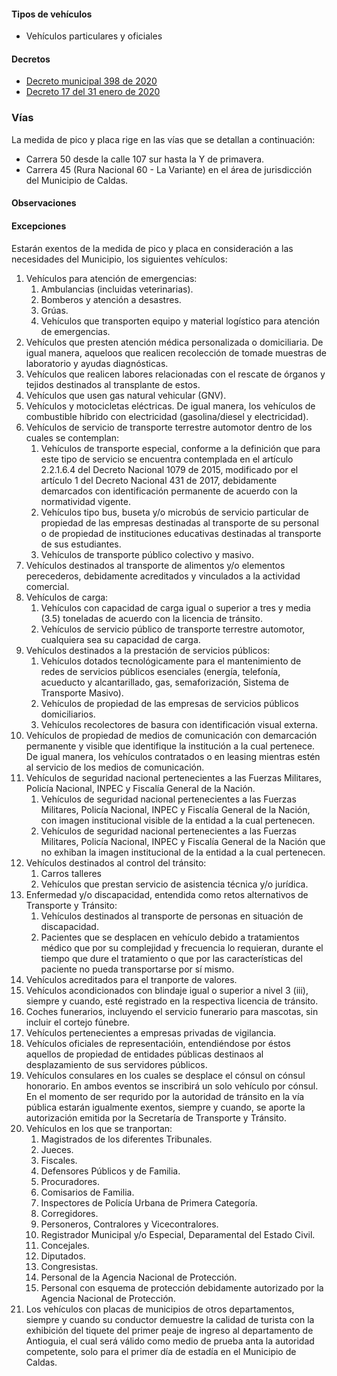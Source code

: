 #### Tipos de vehículos

- Vehículos particulares y oficiales

#### Decretos

- [Decreto municipal 398 de 2020](https://normograma.info/medellin/normograma/docs/pdf/mjd_alcamed_0398_2020.pdf)
- [Decreto 17 del 31 enero de 2020](/caldas/decreto-17-del-31-enero-de-2020.pdf)

### Vías

La medida de pico y placa rige en las vías que se detallan a continuación:

- Carrera 50 desde la calle 107 sur hasta la Y de primavera.
- Carrera 45 (Rura Nacional 60 - La Variante) en el área de jurisdicción del Municipio de Caldas.

#### Observaciones

<TweetEmbed id="1242284868186374144" />

#### Excepciones

Estarán exentos de la medida de pico y placa en consideración a las necesidades del Municipio, los siguientes vehículos:

1. Vehículos para atención de emergencias:
   1. Ambulancias (incluidas veterinarias).
   2. Bomberos y atención a desastres.
   3. Grúas.
   4. Vehículos que transporten equipo y material logístico para atención de emergencias.
2. Vehículos que presten atención médica personalizada o domiciliaria. De igual manera, aqueloos que realicen recolección de tomade muestras de laboratorio y ayudas diagnósticas.
3. Vehículos que realicen labores relacionadas con el rescate de órganos y tejidos destinados al transplante de estos.
4. Vehículos que usen gas natural vehicular (GNV).
5. Vehículos y motocicletas eléctricas. De igual manera, los vehículos de combustible híbrido con electricidad (gasolina/diesel y electricidad).
6. Vehículos de servicio de transporte terrestre automotor dentro de los cuales se contemplan:
   1. Vehículos de transporte especial, conforme a la definición que para este tipo de servicio se encuentra contemplada en el artículo 2.2.1.6.4 del Decreto Nacional 1079 de 2015, modificado por el artículo 1 del Decreto Nacional 431 de 2017, debidamente demarcados con identificación permanente de acuerdo con la normatividad vigente.
   2. Vehículos tipo bus, buseta y/o microbús de servicio particular de propiedad de las empresas destinadas al transporte de su personal o de propiedad de instituciones educativas destinadas al transporte de sus estudiantes.
   3. Vehículos de transporte público colectivo y masivo.
7. Vehículos destinados al transporte de alimentos y/o elementos perecederos, debidamente acreditados y vinculados a la actividad comercial.
8. Vehículos de carga:
   1. Vehículos con capacidad de carga igual o superior a tres y media (3.5) toneladas de acuerdo con la licencia de tránsito.
   2. Vehículos de servicio público de transporte terrestre automotor, cualquiera sea su capacidad de carga.
9. Vehículos destinados a la prestación de servicios públicos:
   1. Vehículos dotados tecnológicamente para el mantenimiento de redes de servicios públicos esenciales (energía, telefonía, acueducto y alcantarillado, gas, semaforización, Sistema de Transporte Masivo).
   2. Vehículos de propiedad de las empresas de servicios públicos domiciliarios.
   3. Vehículos recolectores de basura con identificación visual externa.
10. Vehículos de propiedad de medios de comunicación con demarcación permanente y visible que identifique la institución a la cual pertenece. De igual manera, los vehículos contratados o en leasing mientras estén al servicio de los medios de comunicación.
11. Vehículos de seguridad nacional pertenecientes a las Fuerzas Militares, Policía Nacional, INPEC y Fiscalía General de la Nación.
    1. Vehículos de seguridad nacional pertenecientes a las Fuerzas Militares, Policía Nacional, INPEC y Fiscalía General de la Nación, con imagen institucional visible de la entidad a la cual pertenecen.
    2. Vehículos de seguridad nacional pertenecientes a las Fuerzas Militares, Policía Nacional, INPEC y Fiscalía General de la Nación que no exhiban la imagen institucional de la entidad a la cual pertenecen.
12. Vehículos destinados al control del tránsito:
    1. Carros talleres
    2. Vehículos que prestan servicio de asistencia técnica y/o jurídica.
13. Enfermedad y/o discapacidad, entendida como retos alternativos de Transporte y Tránsito:
    1. Vehículos destinados al transporte de personas en situación de discapacidad.
    2. Pacientes que se desplacen en vehículo debido a tratamientos médico que por su complejidad y frecuencia lo requieran, durante el tiempo que dure el tratamiento o que por las características del paciente no pueda transportarse por sí mismo.
14. Vehículos acreditados para el tranporte de valores.
15. Vehículos acondicionados con blindaje igual o superior a nivel 3 (iii), siempre y cuando, esté registrado en la respectiva licencia de tránsito.
16. Coches funerarios, incluyendo el servicio funerario para mascotas, sin incluir el cortejo fúnebre.
17. Vehículos pertenecientes a empresas privadas de vigilancia.
18. Vehículos oficiales de representacióin, entendiéndose por éstos aquellos de propiedad de entidades públicas destinaos al desplazamiento de sus servidores públicos.
19. Vehículos consulares en los cuales se desplace el cónsul on cónsul honorario. En ambos eventos se inscribirá un solo vehículo por cónsul. En el momento de ser requrido por la autoridad de tránsito en la vía pública estarán igualmente exentos, siempre y cuando, se aporte la autorización emitida por la Secretaría de Transporte y Tránsito.
20. Vehículos en los que se tranportan:
    1. Magistrados de los diferentes Tribunales.
    2. Jueces.
    3. Fiscales.
    4. Defensores Públicos y de Familia.
    5. Procuradores.
    6. Comisarios de Familia.
    7. Inspectores de Policía Urbana de Primera Categoría.
    8. Corregidores.
    9. Personeros, Contralores y Vicecontralores.
    10. Registrador Municipal y/o Especial, Deparamental del Estado Civil.
    11. Concejales.
    12. Diputados.
    13. Congresistas.
    14. Personal de la Agencia Nacional de Protección.
    15. Personal con esquema de protección debidamente autorizado por la Agencia Nacional de Protección.
21. Los vehículos con placas de municipios de otros departamentos, siempre y cuando su conductor demuestre la calidad de turista con la exhibición del tiquete del primer peaje de ingreso al departamento de Antioguia, el cual será válido como medio de prueba anta la autoridad competente, solo para el primer día de estadía en el Municipio de Caldas.

